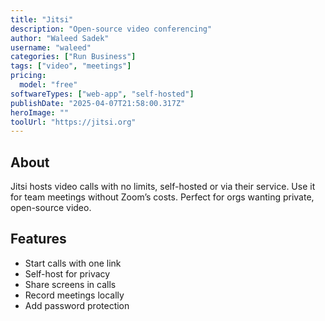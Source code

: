 ---
title: "Jitsi"
description: "Open-source video conferencing"
author: "Waleed Sadek"
username: "waleed"
categories: ["Run Business"]
tags: ["video", "meetings"]
pricing:
  model: "free"
softwareTypes: ["web-app", "self-hosted"]
publishDate: "2025-04-07T21:58:00.317Z"
heroImage: ""
toolUrl: "https://jitsi.org"
---
## About
Jitsi hosts video calls with no limits, self-hosted or via their service. Use it for team meetings without Zoom’s costs. Perfect for orgs wanting private, open-source video.

## Features
- Start calls with one link
- Self-host for privacy
- Share screens in calls
- Record meetings locally
- Add password protection
